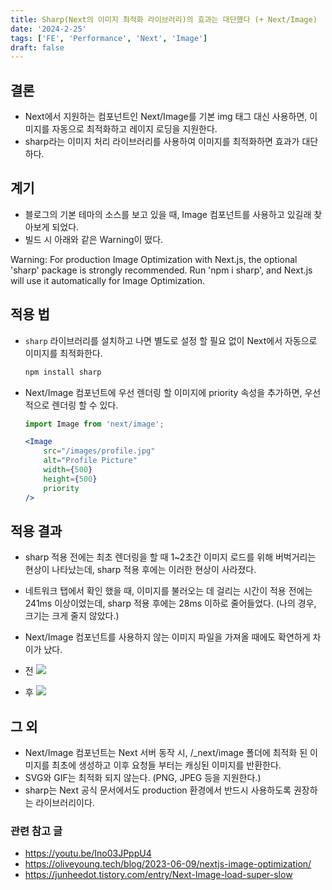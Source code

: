 ```yaml
---
title: Sharp(Next의 이미지 최적화 라이브러리)의 효과는 대단했다 (+ Next/Image)
date: '2024-2-25'
tags: ['FE', 'Performance', 'Next', 'Image']
draft: false
---
```


## 결론
- Next에서 지원하는 컴포넌트인 Next/Image를 기본 img 태그 대신 사용하면, 이미지를 자동으로 최적화하고 레이지 로딩을 지원한다.
- sharp라는 이미지 처리 라이브러리를 사용하여 이미지를 최적화하면 효과가 대단하다.

## 계기
- 블로그의 기본 테마의 소스를 보고 있을 때, Image 컴포넌트를 사용하고 있길래 찾아보게 되었다.
- 빌드 시 아래와 같은 Warning이 떴다.

Warning: For production Image Optimization with Next.js,
 the optional 'sharp' package is strongly recommended.
 Run 'npm i sharp', and Next.js will use it automatically for Image Optimization.

## 적용 법
- `sharp` 라이브러리를 설치하고 나면 별도로 설정 할 필요 없이 Next에서 자동으로 이미지를 최적화한다.
    
    ```bash
    npm install sharp
    ```

- Next/Image 컴포넌트에 우선 렌더링 할 이미지에 priority 속성을 추가하면, 우선적으로 렌더링 할 수 있다.
    ```jsx
    import Image from 'next/image';

    <Image
        src="/images/profile.jpg"
        alt="Profile Picture"
        width={500}
        height={500}
        priority
    />
    ```



## 적용 결과
- sharp 적용 전에는 최초 렌더링을 할 때 1~2초간 이미지 로드를 위해 버벅거리는 현상이 나타났는데, sharp 적용 후에는 이러한 현상이 사라졌다.  
- 네트워크 탭에서 확인 했을 때, 이미지를 불러오는 데 걸리는 시간이
적용 전에는 241ms 이상이었는데, sharp 적용 후에는 28ms 이하로 줄어들었다. (나의 경우, 크기는 크게 줄지 않았다.)
- Next/Image 컴포넌트를 사용하지 않는 이미지 파일을 가져올 때에도 확연하게 차이가 났다.

- 전
![](../static/images/before-sharp.png)


- 후
![](../static/images/after-sharp.png)

## 그 외

- Next/Image 컴포넌트는 Next 서버 동작 시, /_next/image 폴더에 최적화 된 이미지를 최초에 생성하고 이후 요청들 부터는 캐싱된 이미지를 반환한다.
- SVG와 GIF는 최적화 되지 않는다. (PNG, JPEG 등을 지원한다.)
- sharp는 Next 공식 문서에서도 production 환경에서 반드시 사용하도록 권장하는 라이브러리이다.


### 관련 참고 글
- https://youtu.be/Ino03JPppU4
- https://oliveyoung.tech/blog/2023-06-09/nextjs-image-optimization/
- https://junheedot.tistory.com/entry/Next-Image-load-super-slow
